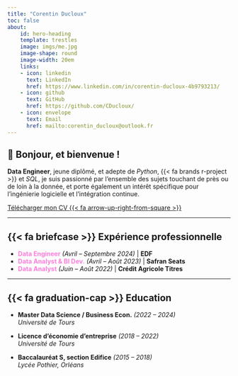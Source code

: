 ```yaml
---
title: "Corentin Ducloux"
toc: false
about:
    id: hero-heading
    template: trestles
    image: imgs/me.jpg
    image-shape: round
    image-width: 20em
    links:
    - icon: linkedin
      text: LinkedIn
      href: https://www.linkedin.com/in/corentin-ducloux-4b9793213/
    - icon: github
      text: GitHub
      href: https://github.com/CDucloux/
    - icon: envelope
      text: Email
      href: mailto:corentin_ducloux@outlook.fr
---
```


## [👋]{.wave} Bonjour, et bienvenue !

**Data Engineer**, jeune diplômé, et adepte de *Python*, {{< fa brands r-project >}} et *SQL*, je suis passionné par l'ensemble des sujets touchant de près ou de loin à la donnée, et porte également un intérêt spécifique pour l'ingénierie logicielle et l'intégration continue. 

[Télécharger mon CV  {{< fa arrow-up-right-from-square >}}](assets/en_cv.pdf){.btn .btn-outline-primary .btn role="button" .center}

***

## {{< fa briefcase >}} Expérience professionnelle

- [**Data Engineer**]{style="color:#ff7edb;"} *(Avril -- Septembre 2024)* | **EDF**
- [**Data Analyst & BI Dev.**]{style="color:#ff7edb;"} *(Avril -- Août 2023)* | **Safran Seats**
- [**Data Analyst**]{style="color:#ff7edb;"} *(Juin -- Août 2022)* | **Crédit Agricole Titres**

***

## {{< fa graduation-cap >}} Education

- **Master Data Science / Business Econ.** *(2022 -- 2024)* <br> *Université de Tours*

- **Licence d'économie d'entreprise** *(2018 -- 2022)* <br> *Université de Tours*

- **Baccalauréat S, section Edifice** *(2015 -- 2018)* <br> *Lycée Pothier, Orléans*